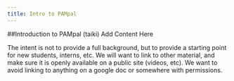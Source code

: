 ```yaml
---
title: Intro to PAMpal
---
```


##Introduction to PAMpal (taiki) 
Add Content Here

The intent is not to provide a full background, but to provide a starting point for new students, interns, etc. We will want to link to other material, and make sure it is openly available on a public site (videos, etc). We want to avoid linking to anything on a google doc or somewhere with permissions. 
